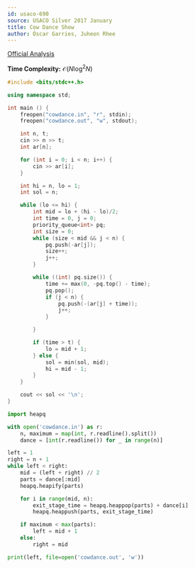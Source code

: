 ```yaml
---
id: usaco-690
source: USACO Silver 2017 January
title: Cow Dance Show
author: Óscar Garries, Juheon Rhee
---
```


[Official Analysis](http://www.usaco.org/current/data/sol_cowdance_silver_jan17.html)

<LanguageSection>

<CPPSection>

**Time Complexity:** $\mathcal{O}(N\log^2N)$

```cpp
#include <bits/stdc++.h>

using namespace std;

int main () {
	freopen("cowdance.in", "r", stdin);
	freopen("cowdance.out", "w", stdout);

	int n, t;
	cin >> n >> t;
	int ar[n];

	for (int i = 0; i < n; i++) {
		cin >> ar[i];
	}

	int hi = n, lo = 1;
	int sol = n;

	while (lo <= hi) {
		int mid = lo + (hi - lo)/2;
		int time = 0, j = 0;
		priority_queue<int> pq;
		int size = 0;
		while (size < mid && j < n) {
			pq.push(-ar[j]);
			size++;
			j++;
		}

		while ((int) pq.size()) {
			time += max(0, -pq.top() - time);
			pq.pop();
			if (j < n) {
				pq.push(-(ar[j] + time));
				j++;
			}

		}

		if (time > t) {
			lo = mid + 1;
		} else {
			sol = min(sol, mid);
			hi = mid - 1;
		}
	}

	cout << sol << '\n';
}

```

</CPPSection>

<PySection>

```python
import heapq

with open('cowdance.in') as r:
	n, maximum = map(int, r.readline().split())
	dance = [int(r.readline()) for _ in range(n)]

left = 1
right = n + 1
while left < right:
	mid = (left + right) // 2
	parts = dance[:mid]
	heapq.heapify(parts)

	for i in range(mid, n): 
		exit_stage_time = heapq.heappop(parts) + dance[i]
		heapq.heappush(parts, exit_stage_time)

	if maximum < max(parts): 
		left = mid + 1
	else: 
		right = mid

print(left, file=open('cowdance.out', 'w'))
```

</PySection>

</LanguageSection>
